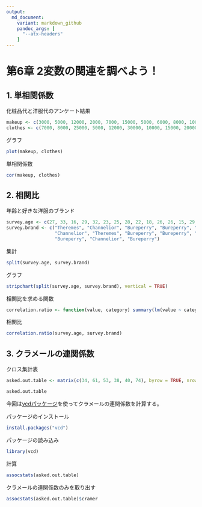 ```yaml
---
output:
  md_document:
    variant: markdown_github
    pandoc_args: [
      "--atx-headers"
    ]
---
```


# 第6章 2変数の関連を調べよう！

## 1. 単相関係数

化粧品代と洋服代のアンケート結果

```r
makeup <- c(3000, 5000, 12000, 2000, 7000, 15000, 5000, 6000, 8000, 10000)
clothes <- c(7000, 8000, 25000, 5000, 12000, 30000, 10000, 15000, 20000, 18000)
```

グラフ

```r
plot(makeup, clothes)
```

単相関係数

```r
cor(makeup, clothes)
```

## 2. 相関比

年齢と好きな洋服のブランド

```r
survey.age <- c(27, 33, 16, 29, 32, 23, 25, 28, 22, 18, 26, 26, 15, 29, 26)
survey.brand <- c("Theremes", "Channelior", "Bureperry", "Bureperry", "Channelior", "Theremes",
                  "Channelior", "Theremes", "Bureperry", "Bureperry", "Channelior", "Theremes",
                  "Bureperry", "Channelior", "Bureperry")
```

集計

```r
split(survey.age, survey.brand)
```

グラフ

```r
stripchart(split(survey.age, survey.brand), vertical = TRUE)
```

相関比を求める関数

```r
correlation.ratio <- function(value, category) summary(lm(value ~ category))$r.squared
```

相関比

```r
correlation.ratio(survey.age, survey.brand)
```

## 3. クラメールの連関係数

クロス集計表

```r
asked.out.table <- matrix(c(34, 61, 53, 38, 40, 74), byrow = TRUE, nrow = 2)
```

```r
asked.out.table
```

今回は[vcdパッケージ](https://cran.r-project.org/web/packages/vcd/index.html)を使ってクラメールの連関係数を計算する。

パッケージのインストール

```r
install.packages("vcd")
```

パッケージの読み込み

```r
library(vcd)
```

計算

```r
assocstats(asked.out.table)
```

クラメールの連関係数のみを取り出す

```r
assocstats(asked.out.table)$cramer
```
